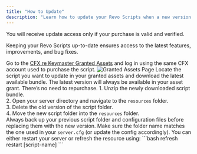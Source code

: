 ```yaml
---
title: "How to Update"
description: "Learn how to update your Revo Scripts when a new version is released."
---
```


<Info>
  You will receive update access only if your purchase is valid and verified.
</Info>

Keeping your Revo Scripts up-to-date ensures access to the latest features, improvements, and bug fixes.

<Steps>
  <Step title="Visit CFX.re Keymaster">
    Go to the <a href="https://keymaster.fivem.net/asset-grants" target="_blank">CFX.re Keymaster Granted Assets</a> and log in using the same CFX account used to purchase the script.
    <Frame>
      <img src="/images/granted-assets.jpg" alt="Granted Assets Page" style={{ borderRadius: '0.5rem' }} />
    </Frame>
  </Step>
  <Step title="Download the Latest Version">
    Locate the script you want to update in your granted assets and download the latest available bundle.
    <Note>
      The latest version will always be available in your asset grant. There’s no need to repurchase.
    </Note>
  </Step>
  <Step title="Replace the Old Script">
    1. Unzip the newly downloaded script bundle.<br/>
    2. Open your server directory and navigate to the <code>resources</code> folder.<br/>
    3. Delete the old version of the script folder.<br/>
    4. Move the new script folder into the <code>resources</code> folder.<br/>
    <Warning>
      Always back up your previous script folder and configuration files before replacing them with the new version.
    </Warning>
    <Tip>
      Make sure the folder name matches the one used in your <code>server.cfg</code> (or update the config accordingly).
    </Tip>
  </Step>
  <Step title="Restart or Refresh the Resource">
    You can either restart your server or refresh the resource using:
    ```bash
      refresh
      restart [script-name]
    ```
  </Step>
</Steps>
